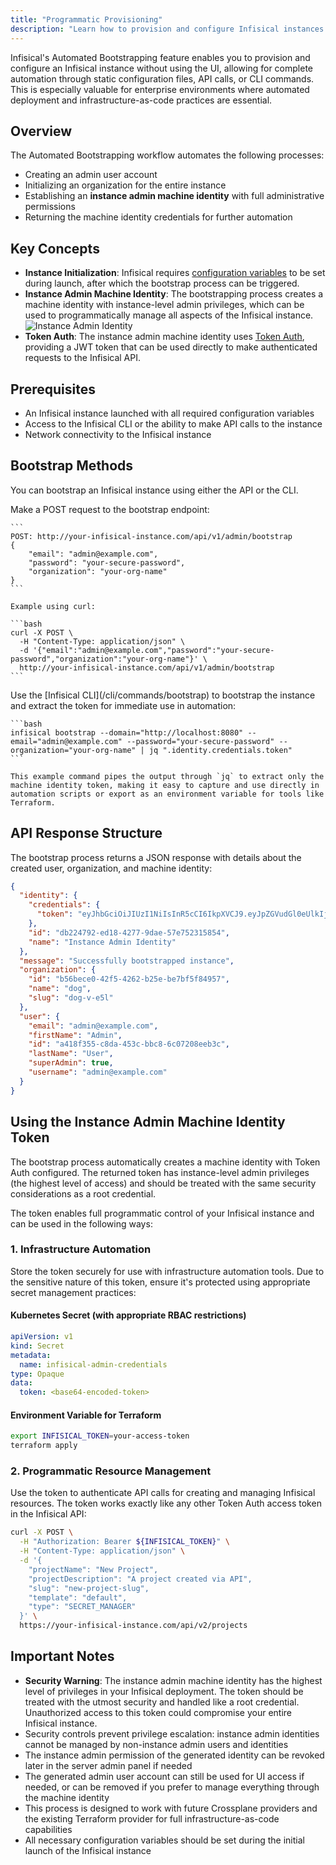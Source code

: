 ```yaml
---
title: "Programmatic Provisioning"
description: "Learn how to provision and configure Infisical instances programmatically without UI interaction"
---
```


Infisical's Automated Bootstrapping feature enables you to provision and configure an Infisical instance without using the UI, allowing for complete automation through static configuration files, API calls, or CLI commands. This is especially valuable for enterprise environments where automated deployment and infrastructure-as-code practices are essential.

## Overview

The Automated Bootstrapping workflow automates the following processes:
- Creating an admin user account
- Initializing an organization for the entire instance
- Establishing an **instance admin machine identity** with full administrative permissions
- Returning the machine identity credentials for further automation

## Key Concepts

- **Instance Initialization**: Infisical requires [configuration variables](/self-hosting/configuration/envars) to be set during launch, after which the bootstrap process can be triggered.
- **Instance Admin Machine Identity**: The bootstrapping process creates a machine identity with instance-level admin privileges, which can be used to programmatically manage all aspects of the Infisical instance.
  ![Instance Admin Identity](/images/self-hosting/guides/automated-bootstrapping/identity-instance-admin.png)
- **Token Auth**: The instance admin machine identity uses [Token Auth](/documentation/platform/identities/token-auth), providing a JWT token that can be used directly to make authenticated requests to the Infisical API.

## Prerequisites

- An Infisical instance launched with all required configuration variables
- Access to the Infisical CLI or the ability to make API calls to the instance
- Network connectivity to the Infisical instance

## Bootstrap Methods

You can bootstrap an Infisical instance using either the API or the CLI.

<Tabs>
  <Tab title="Using the API">
    Make a POST request to the bootstrap endpoint:

    ```
    POST: http://your-infisical-instance.com/api/v1/admin/bootstrap
    {
        "email": "admin@example.com",
        "password": "your-secure-password",
        "organization": "your-org-name"
    }
    ```

    Example using curl:

    ```bash
    curl -X POST \
      -H "Content-Type: application/json" \
      -d '{"email":"admin@example.com","password":"your-secure-password","organization":"your-org-name"}' \
      http://your-infisical-instance.com/api/v1/admin/bootstrap
    ```
  </Tab>
  <Tab title="Using the CLI">
    Use the [Infisical CLI](/cli/commands/bootstrap) to bootstrap the instance and extract the token for immediate use in automation:

    ```bash
    infisical bootstrap --domain="http://localhost:8080" --email="admin@example.com" --password="your-secure-password" --organization="your-org-name" | jq ".identity.credentials.token"
    ```

    This example command pipes the output through `jq` to extract only the machine identity token, making it easy to capture and use directly in automation scripts or export as an environment variable for tools like Terraform.
  </Tab>
</Tabs>

## API Response Structure

The bootstrap process returns a JSON response with details about the created user, organization, and machine identity:

```json
{
  "identity": {
    "credentials": {
      "token": "eyJhbGciOiJIUzI1NiIsInR5cCI6IkpXVCJ9.eyJpZGVudGl0eUlkIjoiZGIyMjQ3OTItZWQxOC00Mjc3LTlkYWUtNTdlNzUyMzE1ODU0IiwiaWRlbnRpdHlBY2Nlc3NUb2tlbklkIjoiZmVkZmZmMGEtYmU3Yy00NjViLWEwZWEtZjM5OTNjMTg4OGRlIiwiYXV0aFRva2VuVHlwZSI6ImlkZW50aXR5QWNjZXNzVG9rZW4iLCJpYXQiOjE3NDIzMjI0ODl9.mqcZZqIFqER1e9ubrQXp8FbzGYi8nqqZwfMvz09g-8Y"
    },
    "id": "db224792-ed18-4277-9dae-57e752315854",
    "name": "Instance Admin Identity"
  },
  "message": "Successfully bootstrapped instance",
  "organization": {
    "id": "b56bece0-42f5-4262-b25e-be7bf5f84957",
    "name": "dog",
    "slug": "dog-v-e5l"
  },
  "user": {
    "email": "admin@example.com",
    "firstName": "Admin",
    "id": "a418f355-c8da-453c-bbc8-6c07208eeb3c",
    "lastName": "User",
    "superAdmin": true,
    "username": "admin@example.com"
  }
}
```

## Using the Instance Admin Machine Identity Token

The bootstrap process automatically creates a machine identity with Token Auth configured. The returned token has instance-level admin privileges (the highest level of access) and should be treated with the same security considerations as a root credential.

The token enables full programmatic control of your Infisical instance and can be used in the following ways:

### 1. Infrastructure Automation

Store the token securely for use with infrastructure automation tools. Due to the sensitive nature of this token, ensure it's protected using appropriate secret management practices:

#### Kubernetes Secret (with appropriate RBAC restrictions)

```yaml
apiVersion: v1
kind: Secret
metadata:
  name: infisical-admin-credentials
type: Opaque
data:
  token: <base64-encoded-token>
```

#### Environment Variable for Terraform

```bash
export INFISICAL_TOKEN=your-access-token
terraform apply
```

### 2. Programmatic Resource Management

Use the token to authenticate API calls for creating and managing Infisical resources. The token works exactly like any other Token Auth access token in the Infisical API:

```bash
curl -X POST \
  -H "Authorization: Bearer ${INFISICAL_TOKEN}" \
  -H "Content-Type: application/json" \
  -d '{
    "projectName": "New Project",
    "projectDescription": "A project created via API",
    "slug": "new-project-slug",
    "template": "default",
    "type": "SECRET_MANAGER"
  }' \
  https://your-infisical-instance.com/api/v2/projects
```

## Important Notes

- **Security Warning**: The instance admin machine identity has the highest level of privileges in your Infisical deployment. The token should be treated with the utmost security and handled like a root credential. Unauthorized access to this token could compromise your entire Infisical instance.
- Security controls prevent privilege escalation: instance admin identities cannot be managed by non-instance admin users and identities
- The instance admin permission of the generated identity can be revoked later in the server admin panel if needed
- The generated admin user account can still be used for UI access if needed, or can be removed if you prefer to manage everything through the machine identity
- This process is designed to work with future Crossplane providers and the existing Terraform provider for full infrastructure-as-code capabilities
- All necessary configuration variables should be set during the initial launch of the Infisical instance
